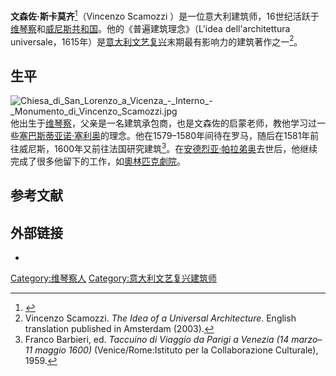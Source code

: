 {{Infobox architect
| name                  =
| image                 = Scamozzi portrait by Veronese.jpg
| image_size            =
| alt                   =
| caption               = 文森佐·斯卡莫齐像，[[保罗·委罗内塞|保罗·委罗内塞]]绘
| birth_name            =
| birth_date            = 1548年9月2日
| birth_place           = [[维琴察|维琴察]]
| death_date            = {{Death date and age|1616|08|07|1548|09|02}}
| death_place           = [[威尼斯|威尼斯]]
| other_names           =
| nationality           =
| alma_mater            =
| spouse                =
| partner               =
| children              =
| parents               =
| awards                =
| significant_buildings = [[奧林匹克劇院|奧林匹克劇院]]
| significant_projects  =
| significant_design    =
| signature             =
}}

'''文森佐·斯卡莫齐'''<ref>{{cite web|url=https://whc.unesco.org/zh/list/784|title=萨尔茨堡市历史中心|publisher=联合国教科文组织|access-date=2020-10-19|archive-date=2021-01-19|archive-url=https://web.archive.org/web/20210119090613/https://whc.unesco.org/zh/list/784|dead-url=no}}</ref>（Vincenzo Scamozzi {{bd|1548年|9月2日|1616年|8月7日}}）是一位意大利建筑师，16世纪活跃于[[维琴察|维琴察]]和[[威尼斯共和国|威尼斯共和国]]。他的《普遍建筑理念》（L'idea dell'architettura universale，1615年）是[[意大利文艺复兴|意大利文艺复兴]]末期最有影响力的建筑著作之一<ref>Vincenzo Scamozzi. ''The Idea of a Universal Architecture''. English translation published in Amsterdam (2003).</ref>。

==生平==
[[File:Chiesa_di_San_Lorenzo_a_Vicenza_-_Interno_-_Monumento_di_Vincenzo_Scamozzi.jpg|thumb]]
他出生于[[维琴察|维琴察]]，父亲是一名建筑承包商，也是文森佐的启蒙老师，教他学习过一些[[塞巴斯蒂亚诺·塞利奥|塞巴斯蒂亚诺·塞利奥]]的理念。他在1579–1580年间待在罗马，随后在1581年前往威尼斯，1600年又前往法国研究建筑<ref>Franco Barbieri, ed. ''Taccuino di Viaggio da Parigi a Venezia  (14 marzo–11 maggio 1600)'' (Venice/Rome:Istituto per la Collaborazione Culturale), 1959.</ref>。在[[安德烈亚·帕拉弟奥|安德烈亚·帕拉弟奥]]去世后，他继续完成了很多他留下的工作，如[[奧林匹克劇院|奧林匹克劇院]]。

==参考文献==
{{reflist}}

==外部链接==
*{{commons category inline}}

{{Authority control}}

{{DEFAULTSORT:Scamozzi, Vincenzo}}
[[Category:维琴察人|Category:维琴察人]]
[[Category:意大利文艺复兴建筑师|Category:意大利文艺复兴建筑师]]